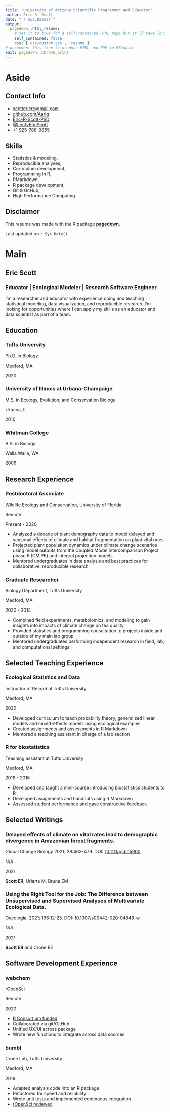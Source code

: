 ```yaml
---
title: "University of Arizona Scientific Programmer and Educator"
author: Eric R. Scott
date: "`r Sys.Date()`"
output:
  pagedown::html_resume:
    # set it to true for a self-contained HTML page but it'll take longer to render
    self_contained: false
    css: ['css/custom.css', 'resume']
# uncomment this line to produce HTML and PDF in RStudio:
knit: pagedown::chrome_print
---
```


# Aside

<!-- ![Eric Scott](https://avatars1.githubusercontent.com/u/895125?s=400&v=4){width="80%"} -->

## Contact Info {#contact}

-   <i class="fa fa-envelope"></i> [scottericr\@gmail.com](mailto:scottericr@gmail.com){.email}
-   <i class="fa fa-github"></i> [github.com/Aariq](https://github.com/Aariq)
-   <i class="fa fa-linkedin"></i> [Eric-R-Scott-PhD](https://www.linkedin.com/in/Eric-R-Scott-PhD/)
-   <i class="fa fa-twitter"></i> [\@LeafyEricScott](https://twitter.com/LeafyEricScott)
-   <i class="fa fa-phone"></i> +1 925-788-9855

## Skills {#skills}

-   Statistics & modeling,
-   Reproducible analyses,
-   Curriculum development,
-   Programming in R,
-   RMarkdown,
-   R package development,
-   Git & GitHub,
-   High Performance Computing


## Disclaimer {#disclaimer}

This resume was made with the R package [**pagedown**](https://github.com/rstudio/pagedown).

Last updated on `r Sys.Date()`.

# Main

## Eric Scott {#title}

### Educator \| Ecological Modeler \| Research Software Engineer

I'm a researcher and educator with experience doing and teaching statistical modeling, data visualization, and reproducible research.
I'm looking for opportunities where I can apply my skills as an educator and data scientist as part of a team.

## Education {data-icon="graduation-cap" data-concise="true"}

### Tufts University

Ph.D. in Biology

Medford, MA

2020 <!--2014 - 2020-->

<!--Dissertation: Indirect and interactive effects of climate and herbivory on tea metabolites and quality-->

### University of Illinois at Urbana-Champaign

M.S.
in Ecology, Evolution, and Conservation Biology

Urbana, IL

2010 <!--2007 - 2010-->

<!--Thesis: Interactions between habitat and ungulate herbivory limit the spread of *Ipomopsis aggregata* (Polemoniaceae).-->

### Whitman College

B.A.
in Biology

Walla Walla, WA

2006 <!-- start - end format is too cramped, unless thesis title is also included--> <!--2002 - 2006-->

<!--Thesis: Behavioral evidence for host-race formation in the gall midge *Dasineura folliculi* (Felt).-->


## Research Experience {data-icon="leaf"}

### Postdoctoral Associate

Wildlife Ecology and Conservation, University of Florida

Remote

Present - 2020

-   Analyzed a decade of plant demography data to model delayed and seasonal effects of climate and habitat fragmentation on plant vital rates
-   Projected plant population dynamics under climate change scenarios using model outputs from the Coupled Model Intercomparison Project, phase 6 (CMIP6) and integral projection models
-   Mentored undergraduates in data analysis and best practices for collaborative, reproducible research

### Graduate Researcher

Biology Department, Tufts University

Medford, MA

2020 - 2014

-   Combined field experiments, metabolomics, and modeling to gain insights into impacts of climate change on tea quality
-   Provided statistics and programming consultation to projects inside and outside of my main lab group
-   Mentored undergraduates performing independent research in field, lab, and computational settings

<!-- ### Research Assistant -->

<!-- Colorado Natural Heritage Program -->

<!-- Fort Collins, CO -->

<!-- 2010 -->

<!-- -   Worked in teams to survey soil and vegetation in remote wetlands throughout Colorado -->
<!-- -   Entered data in Microsoft Access relational database -->

<!-- ### Graduate Researcher -->

<!-- Dept. of Integrative Biology, University of Illinois -->

<!-- Urbana, IL -->

<!-- 2007 - 2010 -->

## Selected Teaching Experience {data-icon="chalkboard-teacher"}

### Ecological Statistics and Data [<i class="fa fa-github"></i>](https://github.com/Aariq/ecological-stats)

Instructor of Record at Tufts University

Medford, MA

2020

-   Developed curriculum to teach probability theory, generalized linear models and mixed-effects models using ecological examples
-   Created assignments and assessments in R Markdown
-   Mentored a teaching assistant in charge of a lab section

### R for biostatistics [<i class="fa fa-github"></i>](https://github.com/Aariq/biostatistics-recitation-2018)

Teaching assistant at Tufts University

Medford, MA

2018 - 2016

-   Developed and taught a mini-course introducing biostatistics students to R
-   Developed assignments and handouts using R Markdown
-   Assessed student performance and gave constructive feedback



## Selected Writings {data-icon="file"}

### Delayed effects of climate on vital rates lead to demographic divergence in Amazonian forest fragments. [<i class="fa fa-github"></i>](https://github.com/BrunaLab/HeliconiaDemography)

Global Change Biology 2021; 28:463-479.
DOI: [10.1111/gcb.15900](https://doi.org/10.1111/gcb.15900)

N/A

2021

**Scott ER**, Uriarte M, Bruna EM

### Using the Right Tool for the Job: The Difference between Unsupervised and Supervised Analyses of Multivariate Ecological Data. [<i class="fa fa-github"></i>](https://github.com/Aariq/PCA-vs-PLS)

Oecologia, 2021; 196:12-25.
DOI: [10.1007/s00442-020-04848-w](https://doi.org/10.1007/s00442-020-04848-w)

N/A

2021

**Scott ER** and Crone EE

<!-- ### Muffins vs. Cupcakes: Round 2 -->

<!-- Case study demonstrating supervised and unsupervised multivariate analyses. https://www.ericrscott.com/post/cupcakes-vs-muffins-round-2/ -->

<!-- N/A -->

<!-- 2020 -->

<!-- ### Treat Your Treatments as Continuous -->

<!-- A plea to ecologists to stop binning continuous data to do ANOVAs. https://www.ericrscott.com/post/stop-binning/ -->

<!-- N/A -->

<!-- 2021 -->

<!-- ### Hacking GLMs to Fit Population Growth Models -->

<!-- Walkthrough of log-linearizing population models and fitting as GLMs. https://www.ericrscott.com/post/hacking-glms/ -->

<!-- N/A -->

<!-- 2020 -->

## Software Development Experience {data-icon="laptop"}

### webchem [<i class="fa fa-github"></i>](https://docs.ropensci.org/webchem/)

rOpenSci

Remote

2020

::: concise
-   [R Consortium funded](https://www.r-consortium.org/projects/awarded-projects/2019-group-2#webchem:+accessing+chemical+information+from+the+web)
-   Collaborated via git/GitHub
-   Unified UX/UI across package
-   Wrote new functions to integrate across data sources
:::

### bumbl [<i class="fa fa-github"></i>](https://github.com/Aariq/bumbl)

Crone Lab, Tufts University

Medford, MA

2019

::: concise
-   Adapted analysis code into an R package
-   Refactored for speed and reliability
-   Wrote unit tests and implemented continuous integration
-   [rOpenSci reviewed](https://github.com/ropenscilabs/statistical-software-review/issues/2)
:::

<!-- other packages? holodeck? bdffpRain? ipmr? -->

